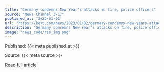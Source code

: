 ```yaml
---
title: "Germany condemns New Year’s attacks on fire, police officers"
source: "News Channel 3-12"
published_at: "2023-01-02"
url: "https://keyt.com/news/2023/01/02/germany-condemns-new-years-attacks-on-fire-police-officers/"
description: "Germany condemns New Year's attacks on fire, police officersThe post Germany condemns New Year&#8217;s attacks on fire, police officers appeared first on News Channel 3-12."
image: "news_code/rss_img.png"
---
```



  Published: {{< meta published_at >}}
  

  Source: {{< meta source >}}
  

  [Read full article]({{< meta url >}})
  

